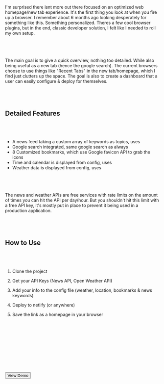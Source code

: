 
I'm surprised there isnt more out there focused on an optimized web homepage/new tab experience. It's the first thing you look at when you fire up a browser. I remember about 6 months ago looking desperately for something like this. Something personalized. Theres a few cool browser plugins, but in the end, classic developer solution, I felt like I needed to roll my own setup.

&nbsp;&nbsp;
-----

The main goal is to give a quick overview, nothing too detailed. While also being useful as a new tab (hence the google search). The current browsers choose to use things like "Recent Tabs" in the new tab/homepage, which I find just clutters up the space. The goal is also to create a dashboard that a user can easily configure & deploy for themselves.

&nbsp;&nbsp;
-----

## Detailed Features

&nbsp;&nbsp;
-----

- A news feed taking a custom array of keywords as topics, uses <Plink href="https://newsapi.org" text="News API" />
- Google search integrated, same google search as always
- 8 Customized bookmarks, which use Google favicon API to grab the icons
- Time and calendar is displayed from config, uses <Plink href="https://momentjs.com" text="MomentJS" />
- Weather data is displayed from config, uses <Plink href="https://openweathermap.org/api" text="Open Weather API" />

&nbsp;&nbsp;
-----

The news and weather APIs are free services with rate limits on the amount of times you can hit the API per day/hour. But you shouldn't hit this limit with a free API key, it's mostly put in place to prevent it being used in a production application.

&nbsp;&nbsp;
-----

## How to Use

&nbsp;&nbsp;
-----

1. Clone the project

2. Get your API Keys (News API, Open Weather API)

3. Add your info to the config file (weather, location, bookmarks & news keywords)

4. Deploy to netlify (or anywhere)

5. Save the link as a homepage in your browser

&nbsp;&nbsp;
-----

> <Plink href="https://github.com/oddscenes/morning-briefing" text="Get the Project on Github" />

&nbsp;&nbsp;
-----

&nbsp;&nbsp;
-----

<Button href="/lab/morning-briefing" className="block gr-tw-3 py-6 px-8 max-w-xs rounded hover:opacity-75 text-center" target="_blank">
<span className="text-white">View Demo</span></Button>
